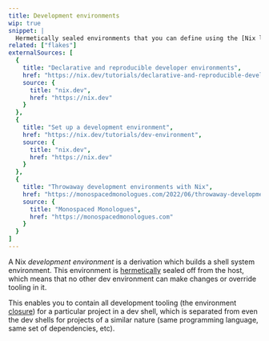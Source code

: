 ```yaml
---
title: Development environments
wip: true
snippet: |
  Hermetically sealed environments that you can define using the [Nix language](/concepts/nix-language)
related: ["flakes"]
externalSources: [
  {
    title: "Declarative and reproducible developer environments",
    href: "https://nix.dev/tutorials/declarative-and-reproducible-developer-environments",
    source: {
      title: "nix.dev",
      href: "https://nix.dev"
    }
  },
  {
    title: "Set up a development environment",
    href: "https://nix.dev/tutorials/dev-environment",
    source: {
      title: "nix.dev",
      href: "https://nix.dev"
    }
  },
  {
    title: "Throwaway development environments with Nix",
    href: "https://monospacedmonologues.com/2022/06/throwaway-development-environments-with-nix",
    source: {
      title: "Monospaced Monologues",
      href: "https://monospacedmonologues.com"
    }
  }
]
---
```


A Nix *development environment* is a derivation which builds a shell system environment.
This environment is [hermetically] sealed off from the host,
which means that no other dev environment can make changes or override tooling in it.

This enables you to contain all development tooling (the environment [closure]) for a particular project in a dev shell,
which is separated from even the dev shells for projects of a similar nature (same programming language, same set of dependencies, etc).



[hermetically]: /concepts/hermeticity
[closure]: /concepts/closures
